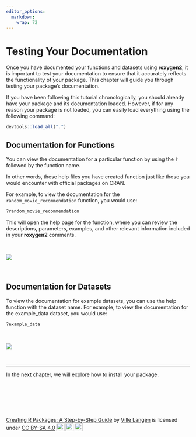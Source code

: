 ```yaml
---
editor_options: 
  markdown: 
    wrap: 72
---
```


# Testing Your Documentation

Once you have documented your functions and datasets using **roxygen2**,
it is important to test your documentation to ensure that it accurately
reflects the functionality of your package. This chapter will guide you
through testing your package's documentation.

If you have been following this tutorial chronologically, you should
already have your package and its documentation loaded. However, if for
any reason your package is not loaded, you can easily load everything
using the following command:

``` r
devtools::load_all(".")
```

## Documentation for Functions

You can view the documentation for a particular function by using the `?`
followed by the function name.

In other words, these help files you have created function just like those you would encounter with official packages on CRAN.


For example, to view the documentation
for the `random_movie_recommendation` function, you would use:

``` r
?random_movie_recommendation
```

This will open the help page for the function, where you can review the
descriptions, parameters, examples, and other relevant information
included in your **roxygen2** comments.

\

![](images/help_random_movie-01.gif)

\

## Documentation for Datasets

To view the documentation for example datasets, you can use the help
function with the dataset name. For example, to view the documentation
for the example_data dataset, you would use:

``` r
?example_data
```

\

![](images/help_example_data-01.gif)

\

---

In the next chapter, we will explore how to install your package.

\

\

\

<p xmlns:cc="http://creativecommons.org/ns#" xmlns:dct="http://purl.org/dc/terms/">

<a property="dct:title" rel="cc:attributionURL" href="https://creating-r-packages.netlify.app">Creating
R Packages: A Step-by-Step Guide</a> by
<a rel="cc:attributionURL dct:creator" property="cc:attributionName" href="https://www.linkedin.com/in/ville-langen/">Ville
Langén</a> is licensed under
<a href="https://creativecommons.org/licenses/by-sa/4.0/?ref=chooser-v1" target="_blank" rel="license noopener noreferrer" style="display:inline-block;">CC
BY-SA
4.0<img src="https://mirrors.creativecommons.org/presskit/icons/cc.svg?ref=chooser-v1" style="height:22px!important;margin-left:3px;vertical-align:text-bottom;"/><img src="https://mirrors.creativecommons.org/presskit/icons/by.svg?ref=chooser-v1" style="height:22px!important;margin-left:3px;vertical-align:text-bottom;"/><img src="https://mirrors.creativecommons.org/presskit/icons/sa.svg?ref=chooser-v1" style="height:22px!important;margin-left:3px;vertical-align:text-bottom;"/></a>

</p>
